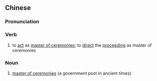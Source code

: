 {{also|赞礼}}
==Chinese==
{{zh-forms|s=赞礼}}

===Pronunciation===
{{zh-pron
|m=zànlǐ
|c=zaan3 lai5
|mn=qz,xm,zz:chàn-lé
|cat=v,n
}}

===Verb===
{{zh-verb}}

# {{lb|zh|old}} to [[act]] as [[master of ceremonies]]; to [[direct]] the [[proceeding]] as master of ceremonies

===Noun===
{{zh-noun}}

# {{lb|zh|old}} [[master of ceremonies]] (a government post in ancient times)